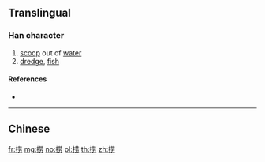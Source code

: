 {{also|撈}}
==Translingual==

===Han character===
{{Han char|rn=64|rad=手|as=07|sn=10|four=|canj=QTBS|ids=⿰扌劳}}

# [[scoop]] out of [[water]]
# [[dredge]], [[fish]]

====References====
* {{Han ref|kx=0434.241|hdz=31878.010|uh=635E|ud=25438}}

----

==Chinese==
{{zh-see|撈}}

[[fr:捞]]
[[mg:捞]]
[[no:捞]]
[[pl:捞]]
[[th:捞]]
[[zh:捞]]